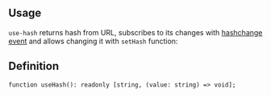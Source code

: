 

## Usage

`use-hash` returns hash from URL, subscribes to its changes with [hashchange event](https://developer.mozilla.org/en-US/docs/Web/API/Window/hashchange_event)
and allows changing it with `setHash` function:

<Demo data={HooksDemos.useHashDemo} />

## Definition

```tsx
function useHash(): readonly [string, (value: string) => void];
```
